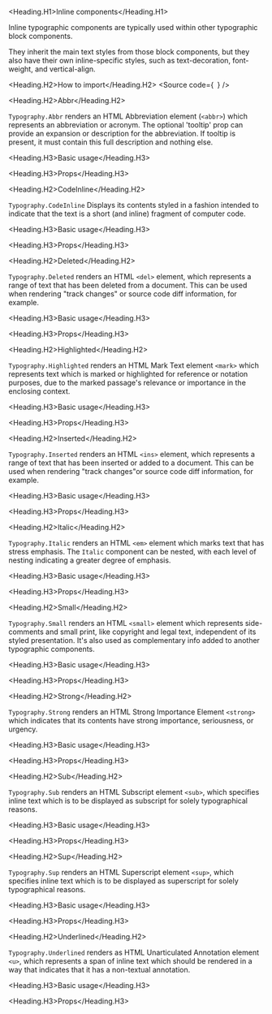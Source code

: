 

<Meta title="Components/Core/Text/Typography/Inline" component={AbbrStories} />

<Heading.H1>Inline components</Heading.H1>

Inline typographic components are typically used within other typographic block components.

They inherit the main text styles from those block components,
but they also have their own inline-specific styles, such as text-decoration, font-weight, and vertical-align.

<Heading.H2>How to import</Heading.H2>
<Source
  code={`
`}
/>

<Heading.H2>Abbr</Heading.H2>

`Typography.Abbr` renders an HTML Abbreviation element (`<abbr>`) which represents an
abbreviation or acronym. The optional 'tooltip' prop can provide an expansion
or description for the abbreviation. If tooltip is present, it must contain this
full description and nothing else.

<Heading.H3>Basic usage</Heading.H3>

<Canvas of={AbbrStories.Abbr} />

<Heading.H3>Props</Heading.H3>

<ArgTypes of={AbbrStories} />

<Heading.H2>CodeInline</Heading.H2>

`Typography.CodeInline` Displays its contents styled in a fashion intended to indicate that the text
is a short (and inline) fragment of computer code.

<Heading.H3>Basic usage</Heading.H3>

<Canvas of={CodeInlineStories.CodeInline} />

<Heading.H3>Props</Heading.H3>

<ArgTypes of={CodeInlineStories} />

<Heading.H2>Deleted</Heading.H2>

`Typography.Deleted` renders an HTML `<del>` element, which represents a range of text that has
been deleted from a document. This can be used when rendering "track changes"
or source code diff information, for example.

<Heading.H3>Basic usage</Heading.H3>

<Canvas of={DeletedStories.Deleted} />

<Heading.H3>Props</Heading.H3>

<ArgTypes of={DeletedStories} />

<Heading.H2>Highlighted</Heading.H2>

`Typography.Highlighted` renders an HTML Mark Text element `<mark>` which represents text which is
marked or highlighted for reference or notation purposes, due to the marked
passage's relevance or importance in the enclosing context.

<Heading.H3>Basic usage</Heading.H3>

<Canvas of={HighlightedStories.Highlighted} />

<Heading.H3>Props</Heading.H3>

<ArgTypes of={HighlightedStories} />

<Heading.H2>Inserted</Heading.H2>

`Typography.Inserted` renders an HTML `<ins>` element, which represents a range of text that has
been inserted or added to a document. This can be used when rendering
"track changes"or source code diff information, for example.

<Heading.H3>Basic usage</Heading.H3>

<Canvas of={InsertedStories.Inserted} />

<Heading.H3>Props</Heading.H3>

<ArgTypes of={InsertedStories} />

<Heading.H2>Italic</Heading.H2>

`Typography.Italic` renders an HTML `<em>` element which marks text that has stress emphasis.
The `Italic` component can be nested, with each level of nesting indicating a
greater degree of emphasis.

<Heading.H3>Basic usage</Heading.H3>

<Canvas of={ItalicStories.Italic} />

<Heading.H3>Props</Heading.H3>

<ArgTypes of={ItalicStories} />

<Heading.H2>Small</Heading.H2>

`Typography.Small` renders an HTML `<small>` element which represents side-comments and small
print, like copyright and legal text, independent of its styled presentation.
It's also used as complementary info added to another typographic components.

<Heading.H3>Basic usage</Heading.H3>

<Canvas of={SmallStories.Small} />

<Heading.H3>Props</Heading.H3>

<ArgTypes of={SmallStories} />

<Heading.H2>Strong</Heading.H2>

`Typography.Strong` renders an HTML Strong Importance Element `<strong>` which indicates that its
contents have strong importance, seriousness, or urgency.

<Heading.H3>Basic usage</Heading.H3>

<Canvas of={StrongStories.Strong} />

<Heading.H3>Props</Heading.H3>

<ArgTypes of={StrongStories} />

<Heading.H2>Sub</Heading.H2>

`Typography.Sub` renders an HTML Subscript element `<sub>`, which specifies inline text which
is to be displayed as subscript for solely typographical reasons.

<Heading.H3>Basic usage</Heading.H3>

<Canvas of={SubStories.Sub} />

<Heading.H3>Props</Heading.H3>

<ArgTypes of={SubStories} />

<Heading.H2>Sup</Heading.H2>

`Typography.Sup` renders an HTML Superscript element `<sup>`, which specifies inline text which
is to be displayed as superscript for solely typographical reasons.

<Heading.H3>Basic usage</Heading.H3>

<Canvas of={SupStories.Sup} />

<Heading.H3>Props</Heading.H3>

<ArgTypes of={SupStories} />

<Heading.H2>Underlined</Heading.H2>

`Typography.Underlined` renders as HTML Unarticulated Annotation element `<u>`,
which represents a span of inline text which should be rendered in a way that
indicates that it has a non-textual annotation.

<Heading.H3>Basic usage</Heading.H3>

<Canvas of={UnderlinedStories.Underlined} />

<Heading.H3>Props</Heading.H3>

<ArgTypes of={UnderlinedStories} />
